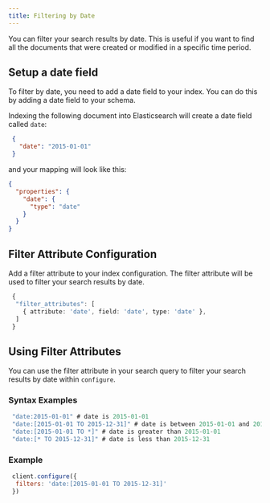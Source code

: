 ```yaml
---
title: Filtering by Date
---
```


You can filter your search results by date. This is useful if you want to find all the documents that were created or modified in a specific time period.

## Setup a date field

To filter by date, you need to add a date field to your index. You can do this by adding a date field to your schema. 

Indexing the following document into Elasticsearch will create a date field called `date`:

```json
 {
   "date": "2015-01-01"
 }
```

and your mapping will look like this:

```json
{
  "properties": {
    "date": {
      "type": "date"
    }
  }
}
```

## Filter Attribute Configuration

Add a filter attribute to your index configuration. The filter attribute will be used to filter your search results by date.

```ts
 {
  "filter_attributes": [
    { attribute: 'date', field: 'date', type: 'date' },
  ]
 }
```

## Using Filter Attributes

You can use the filter attribute in your search query to filter your search results by date within `configure`.

### Syntax Examples

```js
 "date:2015-01-01" # date is 2015-01-01
 "date:[2015-01-01 TO 2015-12-31]" # date is between 2015-01-01 and 2015-12-31
 "date:[2015-01-01 TO *]" # date is greater than 2015-01-01
 "date:[* TO 2015-12-31]" # date is less than 2015-12-31
```

### Example

```js title="Instantsearch.js - Configure"
 client.configure({
  filters: 'date:[2015-01-01 TO 2015-12-31]'
 })
```
